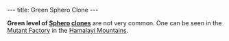 ---
title: Green Sphero Clone
---

{{twinsunica import}}{{Infobox Enemy
 |image=Green_sphero_clone.JPG
 |race=sphero
 |gender=male
 |size=small
 |lba1=yes
 |lba2=
 |alignment=funfrock
 |occupation=
 |requires=green
 |melee=
 |ranged=
 |magic=
 |explosive=
 |range=Wide
 |speed=Slow
 |damage=high, is that correct?
 |rate=high
 |reaction=Spins round on spot
 |recovery=Medium
}}

'''Green level of [[Sphero]] [[clone]]s''' are not very common. One can be seen in the [[Mutant Factory]] in the [[Hamalayi Mountains]].

<!-- remove these category links when they're all automated by categorizers...
[[Category: Clones]]
[[Category: Green enemies]]
[[Category: Small characters]]
[[Category: FunFrock's army]]
[[Category: Spheroes]] -->